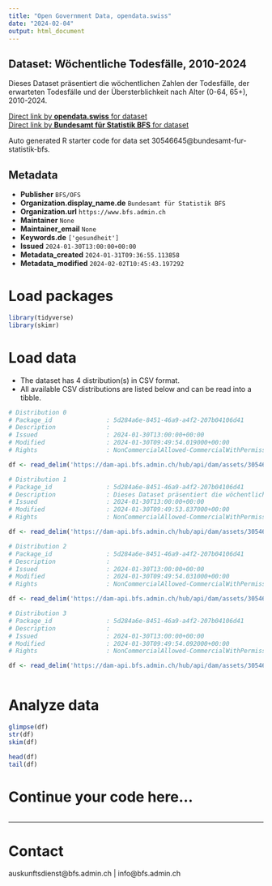 ```yaml
---
title: "Open Government Data, opendata.swiss"
date: "2024-02-04"
output: html_document
---
```


## Dataset: Wöchentliche Todesfälle, 2010-2024

Dieses Dataset präsentiert die wöchentlichen Zahlen der Todesfälle, der erwarteten Todesfälle und der Übersterblichkeit nach Alter (0-64, 65+), 2010-2024.

[Direct link by **opendata.swiss** for dataset](https://opendata.swiss/de/dataset/wochentliche-todesfalle-2010-2024)<br>
[Direct link by **Bundesamt für Statistik BFS** for dataset](https://www.bfs.admin.ch/asset/de/ts-d-14.03.04.03-wr)

Auto generated R starter code for data set 30546645@bundesamt-fur-statistik-bfs.

## Metadata

- **Publisher** `BFS/OFS`
- **Organization.display_name.de** `Bundesamt für Statistik BFS`
- **Organization.url** `https://www.bfs.admin.ch`
- **Maintainer** `None`
- **Maintainer_email** `None`
- **Keywords.de** `['gesundheit']`
- **Issued** `2024-01-30T13:00:00+00:00`
- **Metadata_created** `2024-01-31T09:36:55.113858`
- **Metadata_modified** `2024-02-02T10:45:43.197292`


# Load packages

```r

library(tidyverse)
library(skimr)

```

# Load data

-   The dataset has 4 distribution(s) in CSV format.
-   All available CSV distributions are listed below and can be read into a tibble.

```r

# Distribution 0
# Package_id               : 5d284a6e-8451-46a9-a4f2-207b04106d41
# Description              : 
# Issued                   : 2024-01-30T13:00:00+00:00
# Modified                 : 2024-01-30T09:49:54.019000+00:00
# Rights                   : NonCommercialAllowed-CommercialWithPermission-ReferenceRequired

df <- read_delim('https://dam-api.bfs.admin.ch/hub/api/dam/assets/30546663/master')

# Distribution 1
# Package_id               : 5d284a6e-8451-46a9-a4f2-207b04106d41
# Description              : Dieses Dataset präsentiert die wöchentlichen Zahlen der Todesfälle, der erwarteten Todesfälle und der Übersterblichkeit nach Alter (0-64, 65+), 2010-2024.
# Issued                   : 2024-01-30T13:00:00+00:00
# Modified                 : 2024-01-30T09:49:53.837000+00:00
# Rights                   : NonCommercialAllowed-CommercialWithPermission-ReferenceRequired

df <- read_delim('https://dam-api.bfs.admin.ch/hub/api/dam/assets/30546668/master')

# Distribution 2
# Package_id               : 5d284a6e-8451-46a9-a4f2-207b04106d41
# Description              : 
# Issued                   : 2024-01-30T13:00:00+00:00
# Modified                 : 2024-01-30T09:49:54.031000+00:00
# Rights                   : NonCommercialAllowed-CommercialWithPermission-ReferenceRequired

df <- read_delim('https://dam-api.bfs.admin.ch/hub/api/dam/assets/30546673/master')

# Distribution 3
# Package_id               : 5d284a6e-8451-46a9-a4f2-207b04106d41
# Description              : 
# Issued                   : 2024-01-30T13:00:00+00:00
# Modified                 : 2024-01-30T09:49:54.092000+00:00
# Rights                   : NonCommercialAllowed-CommercialWithPermission-ReferenceRequired

df <- read_delim('https://dam-api.bfs.admin.ch/hub/api/dam/assets/30546660/master')



```

# Analyze data

```r

glimpse(df)
str(df)
skim(df)

head(df)
tail(df)

```

# Continue your code here...

```r

```

------------------------------------------------------------------------

# Contact

auskunftsdienst@bfs.admin.ch | info@bfs.admin.ch
